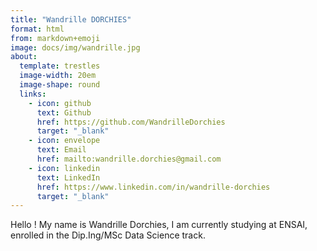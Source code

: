 ```yaml
---
title: "Wandrille DORCHIES"
format: html
from: markdown+emoji
image: docs/img/wandrille.jpg
about:
  template: trestles
  image-width: 20em
  image-shape: round
  links:
    - icon: github
      text: Github
      href: https://github.com/WandrilleDorchies
      target: "_blank"
    - icon: envelope
      text: Email
      href: mailto:wandrille.dorchies@gmail.com
    - icon: linkedin
      text: LinkedIn
      href: https://www.linkedin.com/in/wandrille-dorchies
      target: "_blank"
---
```


::: {.justify}

Hello ! My name is Wandrille Dorchies, I am currently studying at ENSAI, enrolled in
the Dip.Ing/MSc Data Science track.
:::
